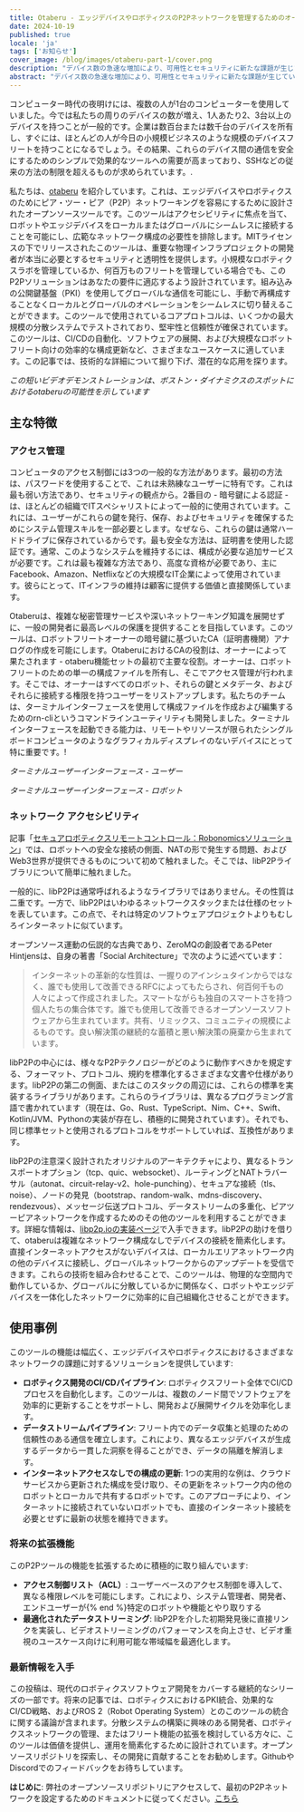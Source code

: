 ```yaml
---
title: Otaberu - エッジデバイスやロボティクスのP2Pネットワークを管理するためのオープンソースツール
date: 2024-10-19
published: true
locale: 'ja'
tags: ['お知らせ']
cover_image: /blog/images/otaberu-part-1/cover.png
description: "デバイス数の急速な増加により、可用性とセキュリティに新たな課題が生じています。SSHベースのPKIの制限に対処する安全なデバイス間通信のために、より効率的なソリューションが必要です。ロボットエージェントOtaberuは、これらの問題を解決するために、現代のlibP2P標準とプロトコルを使用してロボット向けのカスタムPKIを可能にするソリューションを提供しています。"
abstract: "デバイス数の急速な増加により、可用性とセキュリティに新たな課題が生じています。SSHベースのPKIの制限に対処する安全なデバイス間通信のために、より効率的なソリューションが必要です。ロボットエージェントOtaberuは、これらの問題を解決するために、現代のlibP2P標準とプロトコルを使用してロボット向けのカスタムPKIを可能にするソリューションを提供しています。"
---
```


コンピューター時代の夜明けには、複数の人が1台のコンピューターを使用していました。今では私たちの周りのデバイスの数が増え、1人あたり2、3台以上のデバイスを持つことが一般的です。企業は数百台または数千台のデバイスを所有し、すぐには、ほとんどの人が今日の小規模ビジネスのような規模のデバイスフリートを持つことになるでしょう。その結果、これらのデバイス間の通信を安全にするためのシンプルで効果的なツールへの需要が高まっており、SSHなどの従来の方法の制限を超えるものが求められています。.

私たちは、[otaberu](https://github.com/airalab/otaberu) を紹介しています。これは、エッジデバイスやロボティクスのためにピア・ツー・ピア（P2P）ネットワーキングを容易にするために設計されたオープンソースツールです。このツールはアクセシビリティに焦点を当て、ロボットやエッジデバイスをローカルまたはグローバルにシームレスに接続することを可能にし、広範なネットワーク構成の必要性を排除します。MITライセンスの下でリリースされたこのツールは、重要な物理インフラプロジェクトの開発者が本当に必要とするセキュリティと透明性を提供します。小規模なロボティクスラボを管理しているか、何百万ものフリートを管理している場合でも、このP2Pソリューションはあなたの要件に適応するよう設計されています。組み込みの公開鍵基盤（PKI）を使用してグローバルな通信を可能にし、手動で再構成することなくローカルとグローバルのオペレーションをシームレスに切り替えることができます。このツールで使用されているコアプロトコルは、いくつかの最大規模の分散システムでテストされており、堅牢性と信頼性が確保されています。このツールは、CI/CDの自動化、ソフトウェアの展開、および大規模なロボットフリート向けの効率的な構成更新など、さまざまなユースケースに適しています。この記事では、技術的な詳細について掘り下げ、潜在的な応用を探ります。

<YouTube id="https://www.youtube.com/watch?v=2ZKs4cWMLTE" posterQuality="max"/>

*この短いビデオデモンストレーションは、ボストン・ダイナミクスのスポットにおけるotaberuの可能性を示しています*

## 主な特徴

### アクセス管理

コンピュータのアクセス制御には3つの一般的な方法があります。最初の方法は、パスワードを使用することで、これは未熟練なユーザーに特有です。これは最も弱い方法であり、セキュリティの観点から。2番目の - 暗号鍵による認証 - は、ほとんどの組織でITスペシャリストによって一般的に使用されています。これには、ユーザーがこれらの鍵を発行、保存、およびセキュリティを確保するためにシステム管理スキルを一部必要とします。なぜなら、これらの鍵は通常ハードドライブに保存されているからです。最も安全な方法は、証明書を使用した認証です。通常、このようなシステムを維持するには、構成が必要な追加サービスが必要です。これは最も複雑な方法であり、高度な資格が必要であり、主にFacebook、Amazon、Netflixなどの大規模なIT企業によって使用されています。彼らにとって、ITインフラの維持は顧客に提供する価値と直接関係しています。

Otaberuは、複雑な秘密管理サービスや深いネットワーキング知識を展開せずに、一般の開発者に最高レベルの保護を提供することを目指しています。このツールは、ロボットフリートオーナーの暗号鍵に基づいたCA（証明書機関）アナログの作成を可能にします。OtaberuにおけるCAの役割は、オーナーによって果たされます - otaberu機能セットの最初で主要な役割。オーナーは、ロボットフリートのための単一の構成ファイルを所有し、そこでアクセス管理が行われます。そこでは、オーナーはすべてのロボット、それらの鍵とメタデータ、およびそれらに接続する権限を持つユーザーをリストアップします。私たちのチームは、ターミナルインターフェースを使用して構成ファイルを作成および編集するためのrn-cliというコマンドラインユーティリティも開発しました。ターミナルインターフェースを起動できる能力は、リモートやリソースが限られたシングルボードコンピュータのようなグラフィカルディスプレイのないデバイスにとって特に重要です。!

<RbImage zoom src="/blog/images/otaberu-part-1/otaberu-tui-1.png" alt="Otaberu TUIユーザーインターフェース" />  


*ターミナルユーザーインターフェース - ユーザー*

<RbImage zoom src="/blog/images/otaberu-part-1/otaberu-tui-2.png" alt="Otaberu TUIロボットインターフェース" />  

*ターミナルユーザーインターフェース - ロボット*

### **ネットワーク  アクセシビリティ**

記事「[セキュアロボティクスリモートコントロール：Robonomicsソリューション](https://robonomics.network/blog/secure-robotics-remote-control-via-web3/)」では、ロボットへの安全な接続の側面、NATの形で発生する問題、およびWeb3世界が提供できるものについて初めて触れました。そこでは、libP2Pライブラリについて簡単に触れました。

一般的に、libP2Pは通常呼ばれるようなライブラリではありません。その性質は二重です。一方で、libP2Pはいわゆるネットワークスタックまたは仕様のセットを表しています。この点で、それは特定のソフトウェアプロジェクトよりもむしろインターネットに似ています。

オープンソース運動の伝説的な古典であり、ZeroMQの創設者であるPeter Hintjensは、自身の著書「Social Architecture」で次のように述べています：

> インターネットの革新的な性質は、一握りのアインシュタインからではなく、誰でも使用して改善できるRFCによってもたらされ、何百何千もの人々によって作成されました。スマートながらも独自のスマートさを持つ個人たちの集合体です。誰でも使用して改善できるオープンソースソフトウェアから生まれています。共有、リミックス、コミュニティの規模によるものです。良い解決策の継続的な蓄積と悪い解決策の廃棄から生まれています。

libP2Pの中心には、様々なP2Pテクノロジーがどのように動作すべきかを規定する、フォーマット、プロトコル、規約を標準化するさまざまな文書や仕様があります。libP2Pの第二の側面、またはこのスタックの周辺には、これらの標準を実装するライブラリがあります。これらのライブラリは、異なるプログラミング言語で書かれています（現在は、Go、Rust、TypeScript、Nim、C++、Swift、Kotlin/JVM、Pythonの実装が存在し、積極的に開発されています）。それでも、同じ標準セットと使用されるプロトコルをサポートしていれば、互換性があります。

libP2Pの注意深く設計されたオリジナルのアーキテクチャにより、異なるトランスポートオプション（tcp、quic、websocket）、ルーティングとNATトラバーサル（autonat、circuit-relay-v2、hole-punching）、セキュアな接続（tls、noise）、ノードの発見（bootstrap、random-walk、mdns-discovery、rendezvous）、メッセージ伝送プロトコル、データストリームの多重化、ピアツーピアネットワークを作成するためのその他のツールを利用することができます。詳細な情報は、[libp2p.ioの実装ページ](https://libP2P.io/implementations/)で入手できます。libP2Pの助けを借りて、otaberuは複雑なネットワーク構成なしでデバイスの接続を簡素化します。直接インターネットアクセスがないデバイスは、ローカルエリアネットワーク内の他のデバイスに接続し、グローバルネットワークからのアップデートを受信できます。これらの技術を組み合わせることで、このツールは、物理的な空間内で動作しているか、グローバルに分散しているかに関係なく、ロボットやエッジデバイスを一体化したネットワークに効率的に自己組織化させることができます。

## 使用事例

このツールの機能は幅広く、エッジデバイスやロボティクスにおけるさまざまなネットワークの課題に対するソリューションを提供しています:

- **ロボティクス開発のCI/CDパイプライン**: ロボティクスフリート全体でCI/CDプロセスを自動化します。このツールは、複数のノード間でソフトウェアを効率的に更新することをサポートし、開発および展開サイクルを効率化します。
- **データストリームパイプライン**: フリート内でのデータ収集と処理のための信頼性のある通信を確立します。これにより、異なるエッジデバイスが生成するデータから一貫した洞察を得ることができ、データの隔離を解消します。
- **インターネットアクセスなしでの構成の更新**: 1つの実用的な例は、クラウドサービスから更新された構成を受け取り、その更新をネットワーク内の他のロボットとローカルで共有するロボットです。このアプローチにより、インターネットに接続されていないロボットでも、直接のインターネット接続を必要とせずに最新の状態を維持できます。

### 将来の拡張機能

このP2Pツールの機能を拡張するために積極的に取り組んでいます:

- **アクセス制御リスト（ACL）**: ユーザーベースのアクセス制御を導入して、異なる権限レベルを可能にします。これにより、システム管理者、開発者、エンドユーザーが\{% end %}特定のロボットや機能とやり取りする
- **最適化されたデータストリーミング**: libP2Pを介した初期発見後に直接リンクを実装し、ビデオストリーミングのパフォーマンスを向上させ、ビデオ重視のユースケース向けに利用可能な帯域幅を最適化します。

### 最新情報を入手

この投稿は、現代のロボティクスソフトウェア開発をカバーする継続的なシリーズの一部です。将来の記事では、ロボティクスにおけるPKI統合、効果的なCI/CD戦略、およびROS 2（Robot Operating System）とのこのツールの統合に関する議論が含まれます。分散システムの構築に興味のある開発者、ロボティクスネットワークの管理、またはフリート機能の拡張を検討している方々に、このツールは価値を提供し、運用を簡素化するために設計されています。オープンソースリポジトリを探索し、その開発に貢献することをお勧めします。GithubやDiscordでのフィードバックをお待ちしています。

**はじめに**: 弊社のオープンソースリポジトリにアクセスして、最初のP2Pネットワークを設定するためのドキュメントに従ってください。[こちら](https://github.com/airalab/otaberu)